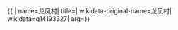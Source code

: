 {{ {{{1|PRC admin/showdata}}}|
name=龙凤村|
title=|
wikidata-original-name=龙凤村|
wikidata=q14193327|
arg={{{arg|}}}}}